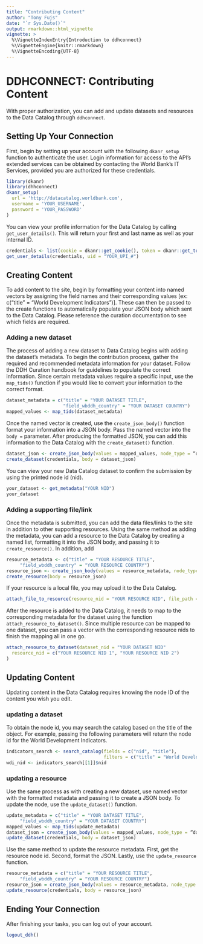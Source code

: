 ```yaml
---
title: "Contributing Content"
author: "Tony Fujs"
date: "`r Sys.Date()`"
output: rmarkdown::html_vignette
vignette: >
  %\VignetteIndexEntry{Introduction to ddhconnect}
  %\VignetteEngine{knitr::rmarkdown}
  %\VignetteEncoding{UTF-8}
---
```


# DDHCONNECT: Contributing Content
With proper authorization, you can add and update datasets and resources to the Data Catalog through `ddhconnect`.

## Setting Up Your Connection
First, begin by setting up your account with the following `dkanr_setup` function to authenticate the user. Login information for access to the API's extended services can be obtained by contacting the World Bank's IT Services, provided you are authorized for these credentials.
```r
library(dkanr)
library(dhhconnect)
dkanr_setup(
  url = 'http://datacatalog.worldbank.com',
  username = 'YOUR_USERNAME',
  password = 'YOUR_PASSWORD'
)
```

You can view your profile information for the Data Catalog by calling `get_user_details()`. This will return your first and last name as well as your internal ID.
```r
credentials <- list(cookie = dkanr::get_cookie(), token = dkanr::get_token())
get_user_details(credentials, uid = "YOUR_UPI_#")
```

## Creating Content
To add content to the site, begin by formatting your content into named vectors by assigning the field names and their corresponding values [ex: c(“title” = “World Development Indicators”)]. These can then be passed to the create functions to automatically populate your JSON body which sent to the Data Catalog. Please reference the curation documentation to see which fields are required.

### Adding a new dataset
The process of adding a new dataset to Data Catalog begins with adding the dataset's metadata. To begin the contribution process, gather the required and recommended metadata information for your dataset. Follow the DDH Curation handbook for guidelines to populate the correct information. Since certain metadata values require a specific input, use the `map_tids()` function if you would like to convert your information to the correct format.
```r
dataset_metadata = c("title" = "YOUR DATASET TITLE",
                     "field_wbddh_country" = "YOUR DATASET COUNTRY")
mapped_values <- map_tids(dataset_metadata)
```

Once the named vector is created, use the `create_json_body()` function format your information into a JSON body. Pass the named vector into the `body =` parameter. After producing the formatted JSON, you can add this information to the Data Catalog with the `create_dataset()` function.
```r
dataset_json <- create_json_body(values = mapped_values, node_type = “dataset”)
create_dataset(credentials, body = dataset_json)
```

You can view your new Data Catalog dataset to confirm the submission by using the printed node id (nid).
```r
your_dataset <- get_metadata("YOUR NID")
your_dataset
```

### Adding a supporting file/link
Once the metadata is submitted, you can add the data files/links to the site in addition to other supporting resources. Using the same method as adding the metadata, you can add a resource to the Data Catalog by creating a named list, formatting it into the JSON body, and passing it to `create_resource()`. In addition, add
```r
resource_metadata <- c("title" = "YOUR RESOURCE TITLE",
     "field_wbddh_country" = "YOUR RESOURCE COUNTRY")
resource_json <- create_json_body(values = resource_metadata, node_type = “resource”)
create_resource(body = resource_json)
```

If your resource is a local file, you may upload it to the Data Catalog.
```r
attach_file_to_resource(resource_nid = "YOUR RESOURCE NID", file_path = "YOUR FILE PATH")
```


After the resource is added to the Data Catalog, it needs to map to the corresponding metadata for the dataset using the function `attach_resource_to_dataset()`. Since multiple resource can be mapped to one dataset, you can pass a vector with the corresponding resource nids to finish the mapping all in one go.
```r
attach_resource_to_dataset(dataset_nid = "YOUR DATASET NID"
  resource_nid = c("YOUR RESOURCE NID 1", "YOUR RESOURCE NID 2")
)
```

## Updating Content
Updating content in the Data Catalog requires knowing the node ID of the content you wish you edit.

### updating a dataset
To obtain the node id, you may search the catalog based on the title of the object. For example, passing the following parameters will return the node id for the World Development Indicators.
```r
indicators_search <- search_catalog(fields = c("nid", "title"),
                                    filters = c("title" = "World Development Indicators"))
wdi_nid <- indicators_search[[1]]$nid
```

### updating a resource
Use the same process as with creating a new dataset, use named vector with the formatted metadata and passing it to create a JSON body. To update the node, use the `update_dataset()` function.
```r
update_metadata = c("title" = "YOUR DATASET TITLE",
     "field_wbddh_country" = "YOUR DATASET COUNTRY")
mapped_values <- map_tids(update_metadata)
dataset_json = create_json_body(values = mapped_values, node_type = “dataset”)
update_dataset(credentials, body = dataset_json)
```

Use the same method to update the resource metadata. First, get the resource node id. Second, format the JSON. Lastly, use the `update_resource` function.
```r
resource_metadata = c("title" = "YOUR RESOURCE TITLE",
     "field_wbddh_country" = "YOUR RESOURCE COUNTRY")
resource_json = create_json_body(values = resource_metadata, node_type = “resource”)
update_resource(credentials, body = resource_json)
```

## Ending Your Connection
After finishing your tasks, you can log out of your account.
```r
logout_ddh()
```

